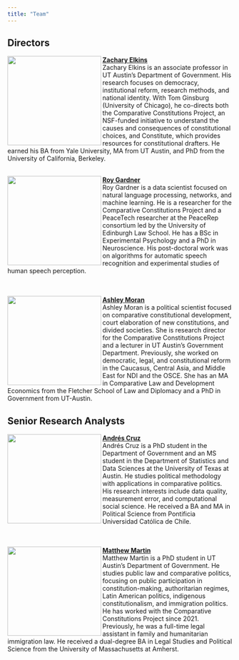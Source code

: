 ```yaml
---
title: "Team"
---
```


## Directors

<img align="left" src="images/Elkins.png" width="210" height="200">
**[Zachary Elkins](https://liberalarts.utexas.edu/government/faculty/elkinszs)**
<br>Zachary Elkins is an associate professor in UT Austin’s Department of Government. His research focuses on democracy, institutional reform, research methods, and national identity. With Tom Ginsburg (University of Chicago), he co-directs both the Comparative Constitutions Project, an NSF-funded initiative to understand the causes and consequences of constitutional choices, and Constitute, which provides resources for constitutional drafters. He earned his BA from Yale University, MA from UT Austin, and PhD from the University of California, Berkeley.

<br><img align="left" src="images/Gardner.png" width="210" height="200">
**[Roy Gardner](gardner.qmd)**
<br>Roy Gardner is a data scientist focused on natural language processing, networks, and machine learning. He is a researcher for the Comparative Constitutions Project and a PeaceTech researcher at the PeaceRep consortium led by the University of Edinburgh Law School. He has a BSc in Experimental Psychology and a PhD in Neuroscience. His post-doctoral work was on algorithms for automatic speech recognition and experimental studies of human speech perception.

<br><br><img align="left" src="images/Moran.png" width="210" height="200">
**[Ashley Moran](https://liberalarts.utexas.edu/government/faculty/am49396)**
<br>Ashley Moran is a political scientist focused on comparative constitutional development, court elaboration of new constitutions, and divided societies. She is research director for the Comparative Constitutions Project and a lecturer in UT Austin’s Government Department. Previously, she worked on democratic, legal, and constitutional reform in the Caucasus, Central Asia, and Middle East for NDI and the OSCE. She has an MA in Comparative Law and Development Economics from the Fletcher School of Law and Diplomacy and a PhD in Government from UT-Austin. 

## Senior Research Analysts

<img align="left" src="images/Cruz.png" width="210" height="200">
**[Andrés Cruz](https://arcruz0.github.io/)**
<br>Andrés Cruz is a PhD student in the Department of Government and an MS student in the Department of Statistics and Data Sciences at the University of Texas at Austin. He studies political methodology with applications in comparative politics. His research interests include data quality, measurement error, and computational social science. He received a BA and MA in Political Science from Pontificia Universidad Católica de Chile.

<br><br><img align="left" src="images/Martin.png" width="210" height="200">
**[Matthew Martin](https://mattjamesmartin.github.io/)**
<br>Matthew Martin is a PhD student in UT Austin’s Department of Government. He studies public law and comparative politics, focusing on public participation in constitution-making, authoritarian regimes, Latin American politics, indigenous constitutionalism, and immigration politics. He has worked with the Comparative Constitutions Project since 2021. Previously, he was a full-time legal assistant in family and humanitarian immigration law. He received a dual-degree BA in Legal Studies and Political Science from the University of Massachusetts at Amherst.
